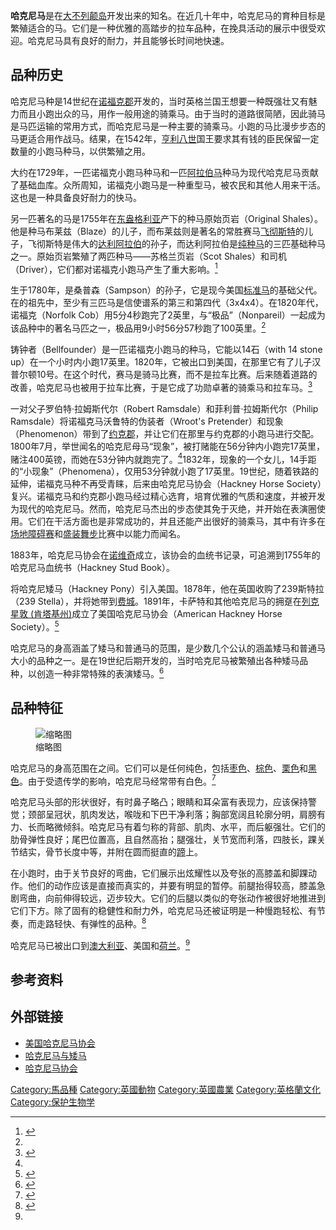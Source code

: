 {{Infobox horse breed
| name = 哈克尼马
| image = Hackney Horse Stallion CANADANCE.jpg
| image_caption = 一匹哈克尼种马
| features = 高步态小跑，浮华的外观
| altname =
| nickname =
| country = [[英格兰|英格兰]]
| group1 = 哈克尼马协会
| std1 = http://www.hackney-horse.org.uk
| group2 = 美国哈克尼马
| std2 = http://www.hackneysociety.com
}}

'''哈克尼马'''是在[[大不列颠岛|大不列颠岛]]开发出来的知名{{link-en|马种列表|List of horse breeds|马种}}。在近几十年中，哈克尼马的育种目标是繁殖适合{{link-en|拉车|Driving (horse)}}的马。它们是一种优雅的高踏步的拉车品种，在挽具活动的展示中很受欢迎。哈克尼马具有良好的耐力，并且能够长时间地快速{{link-en|小跑|Trot}}。

== 品种历史 ==

哈克尼马种是14世纪在[[诺福克郡|诺福克郡]]开发的，当时英格兰国王想要一种既强壮又有魅力而且小跑出众的马，用作一般用途的骑乘马。由于当时的道路很简陋，因此骑马是马匹运输的常用方式，而哈克尼马是一种主要的骑乘马。小跑的马比漫步步态的马更适合用作战马。结果，在1542年，[[亨利八世|亨利八世]]国王要求其有钱的臣民保留一定数量的小跑马种马，以供繁殖之用。

大约在1729年，一匹诺福克小跑马种马和一匹[[阿拉伯马|阿拉伯马]]种马为现代哈克尼马贡献了基础血库。众所周知，诺福克小跑马是一种重型马，被农民和其他人用来干活。这也是一种具备良好耐力的快马。

另一匹著名的马是1755年在[[东盎格利亚|东盎格利亚]]产下的种马原始页岩（Original Shales）。他是种马布莱兹（Blaze）的儿子，而布莱兹则是著名的常胜赛马[[飞彻斯特|飞彻斯特]]的儿子，飞彻斯特是伟大的[[达利阿拉伯|达利阿拉伯]]的孙子，而达利阿拉伯是[[纯种马|纯种马]]的三匹基础种马之一。原始页岩繁殖了两匹种马——苏格兰页岩（Scot Shales）和司机（Driver），它们都对诺福克小跑马产生了重大影响。<ref name="Summerhayes">{{Cite book | last=Summerhayes | first=R.S. | title=The Observers Book of Horses & Ponies | trans-title=马与矮马观察者书 | year=1948 | publisher={{link-en|弗雷德里克·沃恩公司|Frederick Warne & Co.}} | location=[[伦敦|伦敦]] | pages=111–117 | language=en}}</ref>

{{link-en|信使 (马)|Messenger (horse)|信使}}生于1780年，是桑普森（Sampson）的孙子，它是现今美国[[标准马|标准马]]的基础父代。在{{link-en|汉普尔顿10号|Hambletonian 10}}的祖先中，至少有三匹马是信使谱系的第三和第四代（3x4x4）。在1820年代，诺福克{{link-en|柯布马|Cob (horse)|柯布}}（Norfolk Cob）用5分4秒跑完了2英里，与“极品”（Nonpareil）一起成为该品种中的著名马匹之一，极品用9小时56分57秒跑了100英里。<ref name="Summerhayes" />

铸钟者（Bellfounder）是一匹诺福克小跑马的种马，它能以14石（with 14 stone up）在一个小时内小跑17英里。1820年，它被出口到美国，在那里它有了儿子汉普尔顿10号。在这个时代，赛马是骑马比赛，而不是拉车比赛。后来随着道路的改善，哈克尼马也被用于拉车比赛，于是它成了功勋卓著的骑乘马和拉车马。<ref name="Hayes">{{Cite book | last=Hayes FRCVS | first=Horace M. | title=Points of the Horse | trans-title=马的要点 | year=1969 | publisher={{link-en|斯坦利·保罗|Stanley Paul}} | location=伦敦 | isbn=0-09-038711-2 | pages=336–339 | language=en}}</ref>

一对父子罗伯特·拉姆斯代尔（Robert Ramsdale）和菲利普·拉姆斯代尔（Philip Ramsdale）将诺福克马沃鲁特的伪装者（Wroot's Pretender）和现象（Phenomenon）带到了[[约克郡|约克郡]]，并让它们在那里与约克郡的小跑马进行交配。1800年7月，举世闻名的哈克尼母马“现象”，被打赌能在56分钟内小跑完17英里，赌注400英镑，而她在53分钟内就跑完了。<ref name="Hayes" />1832年，现象的一个女儿，14手距的“小现象”（Phenomena），仅用53分钟就小跑了17英里。19世纪，随着铁路的延伸，诺福克马种不再受青睐，后来由哈克尼马协会（Hackney Horse Society）复兴。诺福克马和约克郡小跑马经过精心选育，培育优雅的气质和速度，并被开发为现代的哈克尼马。然而，哈克尼马杰出的步态使其免于灭绝，并开始在表演圈使用。它们在干活方面也是非常成功的，并且还能产出很好的骑乘马，其中有许多在[[场地障碍赛|场地障碍赛]]和[[盛装舞步|盛装舞步]]比赛中以能力而闻名。

1883年，哈克尼马协会在[[诺维奇|诺维奇]]成立，该协会的血统书记录，可追溯到1755年的哈克尼马血统书（Hackney Stud Book）。

{{link-en|亚历山大·卡萨特|Alexander Cassatt}}将哈克尼矮马（Hackney Pony）引入美国。1878年，他在英国收购了239斯特拉（239 Stella），并将她带到[[费城|费城]]。1891年，卡萨特和其他哈克尼马的拥趸在[[列克星敦_(肯塔基州)|列克星敦 (肯塔基州)]]成立了美国哈克尼马协会（American Hackney Horse Society）。<ref>{{cite web | url=http://www.hackneysociety.com/ | title=Hackney Society web site | trans-title=哈克尼马协会网站 | language=en | accessdate=2020-07-15 | archive-date=2017-05-10 | archive-url=https://web.archive.org/web/20170510114555/http://hackneysociety.com/ | dead-url=yes }}</ref>

哈克尼马的身高涵盖了矮马和普通马的范围，是少数几个公认的涵盖矮马和普通马大小的品种之一。{{link-en|哈克尼矮马|Hackney Pony}}是在19世纪后期开发的，当时哈克尼马被繁殖出各种矮马品种，以创造一种非常特殊的表演矮马。<ref name="Jones">{{Cite book | last=Jones | first=William E. | title=Genetics of the Horse | trans-title=马匹遗传学 | year=1971 | publisher=Caballus Publishers | location=[[科林斯堡_(科罗拉多州)|科林斯堡 (科罗拉多州)]] | page=31 | language=en}}</ref>

== 品种特征 ==

[[File:Hackney_horse.jpg|缩略图]]

哈克尼马的身高范围在{{Convert | 14.2 | to | 16.2 | hands}}之间。它们可以是任何纯色，包括[[枣色_(马)|枣色]]、[[棕色_(马)|棕色]]、[[栗色_(马)|栗色]]和[[黑色_(马)|黑色]]。由于受{{link-en|萨比诺马|Sabino horse}}遗传学的影响，哈克尼马经常带有白色{{Link-en|马的标记|Horse markings|标记}}。<ref name="Stratton">{{Cite book | last=Stratton | first=Charles | title=The International Horseman's Dictionary | trans-title=国际养马人字典 | year=1975 | publisher=Lansdowne Press | location=[[墨尔本|墨尔本]] | isbn=0-7018-0590-0 | page=90 | language=en}}</ref>

哈克尼马头部的形状很好，有时鼻子略凸；眼睛和耳朵富有表现力，应该保持警觉；颈部呈冠状，肌肉发达，喉咙和下巴干净利落；胸部宽阔且轮廓分明，肩膀有力、长而略微倾斜。哈克尼马有着匀称的背部、肌肉、水平{{link-en|马匹解剖学|Equine anatomy|臀部}}，而后躯强壮。它们的肋骨弹性良好；尾巴位置高，且自然高抬；腿强壮，关节宽而利落，四肢长，踝关节结实，骨节长度中等，并附在圆而挺直的[[马蹄|蹄]]上。

在小跑时，由于关节良好的弯曲，它们展示出炫耀性以及夸张的高膝盖和脚踝动作。他们的动作应该是直接而真实的，并要有明显的暂停。前腿抬得较高，膝盖急剧弯曲，向前伸得较远，迈步较大。它们的后腿以类似的夸张动作被很好地推进到它们下方。除了固有的稳健性和耐力外，哈克尼马还被证明是一种慢跑轻松、有节奏，而走路轻快、有弹性的品种。<ref name="Silver">{{Cite book | last=Silver | first=Caroline | title=Guide to Horses of the World | trans-title=世界马匹指南 | year=1987 | publisher=Treasure Press | location=伦敦 | isbn=0-907812-10-4 | page=124 | language=en}}</ref>

哈克尼马已被出口到[[澳大利亚|澳大利亚]]、美国和[[荷兰|荷兰]]。<ref name="Stratton" />

== 参考资料 ==

{{Reflist | 30em}}
{{cite book | title=The Encyclopedia of Horses & Ponies | trans-title=马与矮马百科全书 | author=Tamsin Pickeral | publisher=[[巴诺书店|巴诺书店]] | isbn=0-7607-3457-7 | page=311 | language=en}}

== 外部链接 ==

{{Commons category | Hackney horse | 哈克尼马}}

* [http://www.hackneysociety.com/ 美国哈克尼马协会]{{Wayback|url=http://www.hackneysociety.com/ |date=20170510114555 }}
* [http://www.horsedirectory.com.au/horseresources/commonhorse/Hackney.html 哈克尼马与矮马]{{Wayback|url=http://www.horsedirectory.com.au/horseresources/commonhorse/Hackney.html |date=20200317203501 }}
* [http://www.hackney-horse.org.uk/ 哈克尼马协会]{{Wayback|url=http://www.hackney-horse.org.uk/ |date=20200213163800 }}

[[Category:馬品種|Category:馬品種]]
[[Category:英國動物|Category:英國動物]]
[[Category:英國農業|Category:英國農業]]
[[Category:英格蘭文化|Category:英格蘭文化]]
[[Category:保护生物学|Category:保护生物学]]